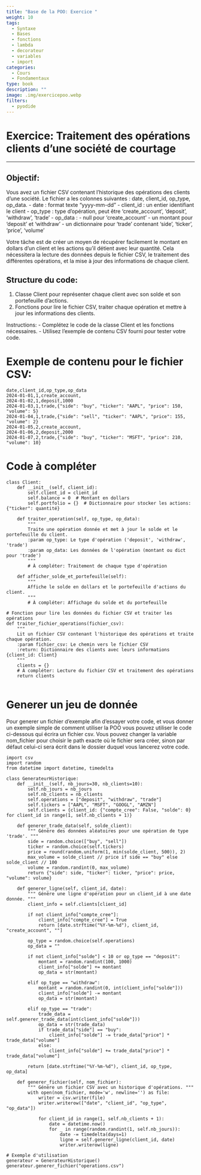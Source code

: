 ```yaml
---
title: "Base de la POO: Exercice "
weight: 10
tags:
  - Syntaxe
  - Bases
  - fonctions
  - lambda
  - decorateur
  - variables
  - import
categories:
  - Cours
  - Fondamentaux
type: book
description: ""
image: .img/exercicepoo.webp
filters:
  - pyodide
---
```


# Exercice: Traitement des opérations clients d'une société de courtage

---

## Objectif:

Vous avez un fichier CSV contenant l'historique des opérations des clients d'une société.
Le fichier a les colonnes suivantes : date, client_id, op_type, op_data.
- date : format texte "yyyy-mm-dd"
- client_id : un entier identifiant le client
- op_type : type d'opération, peut être 'create_account', 'deposit', 'withdraw', 'trade'
- op_data : 
    - null pour 'create_account'
    - un montant pour 'deposit' et 'withdraw'
    - un dictionnaire pour 'trade' contenant 'side', 'ticker', 'price', 'volume'

Votre tâche est de créer un moyen de récupérer facilement le montant en dollars d'un client et les actions qu'il détient avec leur quantité. Cela nécessitera la lecture des données depuis le fichier CSV, le traitement des différentes opérations, et la mise à jour des informations de chaque client.

## Structure du code:
1. Classe Client pour représenter chaque client avec son solde et son portefeuille d'actions.
2. Fonctions pour lire le fichier CSV, traiter chaque opération et mettre à jour les informations des clients.

Instructions:
- Complétez le code de la classe Client et les fonctions nécessaires.
- Utilisez l'exemple de contenu CSV fourni pour tester votre code.

# Exemple de contenu pour le fichier CSV:

```csv
date,client_id,op_type,op_data
2024-01-01,1,create_account,
2024-01-02,1,deposit,1000
2024-01-03,1,trade,{"side": "buy", "ticker": "AAPL", "price": 150, "volume": 5}
2024-01-04,1,trade,{"side": "sell", "ticker": "AAPL", "price": 155, "volume": 2}
2024-01-05,2,create_account,
2024-01-06,2,deposit,2000
2024-01-07,2,trade,{"side": "buy", "ticker": "MSFT", "price": 210, "volume": 10}
```


# Code à compléter

```pyodide-python
class Client:
    def __init__(self, client_id):
        self.client_id = client_id
        self.balance = 0  # Montant en dollars
        self.portfolio = {}  # Dictionnaire pour stocker les actions: {"ticker": quantité}

    def traiter_operation(self, op_type, op_data):
        """
        Traite une opération donnée et met à jour le solde et le portefeuille du client.
        :param op_type: Le type d'opération ('deposit', 'withdraw', 'trade')
        :param op_data: Les données de l'opération (montant ou dict pour 'trade')
        """
        # À compléter: Traitement de chaque type d'opération

    def afficher_solde_et_portefeuille(self):
        """
        Affiche le solde en dollars et le portefeuille d'actions du client.
        """
        # À compléter: Affichage du solde et du portefeuille

# Fonction pour lire les données du fichier CSV et traiter les opérations
def traiter_fichier_operations(fichier_csv):
    """
    Lit un fichier CSV contenant l'historique des opérations et traite chaque opération.
    :param fichier_csv: Le chemin vers le fichier CSV
    :return: Dictionnaire des clients avec leurs informations {client_id: Client}
    """
    clients = {}
    # À compléter: Lecture du fichier CSV et traitement des opérations
    return clients


```


# Generer un jeu de donnée

Pour generer un fichier d'exemple afin d'essayer votre code, et vous donner un exemple simple de comment utiliser la POO vous pouvez utiliser le code ci-dessous qui écrira un fichier csv. Vous pouvez changer la variable nom_fichier pour choisir le path exacte où le fichier sera créer, sinon par défaut celui-ci sera écrit dans le dossier duquel vous lancerez votre code.

```pyodide-python
import csv
import random
from datetime import datetime, timedelta

class GenerateurHistorique:
    def __init__(self, nb_jours=30, nb_clients=10):
        self.nb_jours = nb_jours
        self.nb_clients = nb_clients
        self.operations = ["deposit", "withdraw", "trade"]
        self.tickers = ["AAPL", "MSFT", "GOOGL", "AMZN"]
        self.clients = {client_id: {"compte_cree": False, "solde": 0} for client_id in range(1, self.nb_clients + 1)}

    def generer_trade_data(self, solde_client):
        """ Génère des données aléatoires pour une opération de type 'trade'. """
        side = random.choice(["buy", "sell"])
        ticker = random.choice(self.tickers)
        price = round(random.uniform(1, min(solde_client, 500)), 2)
        max_volume = solde_client // price if side == "buy" else solde_client // 100
        volume = random.randint(0, max_volume)
        return {"side": side, "ticker": ticker, "price": price, "volume": volume}

    def generer_ligne(self, client_id, date):
        """ Génère une ligne d'opération pour un client_id à une date donnée. """
        client_info = self.clients[client_id]

        if not client_info["compte_cree"]:
            client_info["compte_cree"] = True
            return [date.strftime("%Y-%m-%d"), client_id, "create_account", ""]

        op_type = random.choice(self.operations)
        op_data = ""

        if not client_info["solde"] < 10 or op_type == "deposit":
            montant = random.randint(100, 1000)
            client_info["solde"] += montant
            op_data = str(montant)

        elif op_type == "withdraw":
            montant = random.randint(0, int(client_info["solde"]))
            client_info["solde"] -= montant
            op_data = str(montant)

        elif op_type == "trade":
            trade_data = self.generer_trade_data(int(client_info["solde"]))
            op_data = str(trade_data)
            if trade_data["side"] == "buy":
                client_info["solde"] -= trade_data["price"] * trade_data["volume"]
            else:
                client_info["solde"] += trade_data["price"] * trade_data["volume"]
                
        return [date.strftime("%Y-%m-%d"), client_id, op_type, op_data]

    def generer_fichier(self, nom_fichier):
        """ Génère un fichier CSV avec un historique d'opérations. """
        with open(nom_fichier, mode='w', newline='') as file:
            writer = csv.writer(file)
            writer.writerow(["date", "client_id", "op_type", "op_data"])

            for client_id in range(1, self.nb_clients + 1):
                date = datetime.now()
                for _ in range(random.randint(1, self.nb_jours)):
                    date -= timedelta(days=1)
                    ligne = self.generer_ligne(client_id, date)
                    writer.writerow(ligne)

# Exemple d'utilisation
generateur = GenerateurHistorique()
generateur.generer_fichier("operations.csv")
```